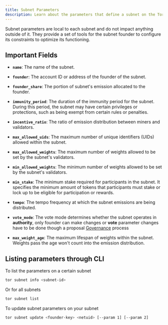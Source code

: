 ```yaml
---
title: Subnet Parameters
description: Learn about the parameters that define a subnet on the Torus Network.
---
```


Subnet parameters are local to each subnet and do not impact anything outside of it. They provide a set of tools for the subnet founder to configure its constraints to optimize its functioning.

## Important Fields

- **`name`**: The name of the subnet.

- **`founder`**: The account ID or address of the founder of the subnet.

- **`founder_share`**: The portion of subnet's emission allocated to the founder.

- **`immunity_period`**: The duration of the immunity period for the subnet. During this period, the subnet may have certain privileges or protections, such as being exempt from certain rules or penalties.

- **`incentive_ratio`**: The ratio of emission distribution between miners and validators.

- **`max_allowed_uids`**: The maximum number of unique identifiers (UIDs) allowed within the subnet.

- **`max_allowed_weights`**: The maximum number of weights allowed to be set by the subnet's validators.

- **`min_allowed_weights`**: The minimum number of weights allowed to be set by the subnet's validators.

- **`min_stake`**: The minimum stake required for participants in the subnet. It specifies the minimum amount of tokens that participants must stake or lock up to be eligible for participation or rewards.

- **`tempo`**: The tempo frequency at which the subnet emissions are being distributed.

- **`vote_mode`**: The vote mode determines whether the subnet operates in **authority**, only founder can make changes or **vote** parameter changes have to be done though a proposal [Governance](/concepts/governance) process

- **`max_weight_age`**: The maximum lifespan of weights within the subnet. Weights pass the age won't count into the emission distribution.

## Listing parameters through CLI

To list the parameters on a certain subnet

```bash
tor subnet info <subnet-id>
```

Or for all subnets

```bash
tor subnet list
```

To update subnet parameters on your subnet

```bash
tor subnet update <founder-key> <netuid> [--param 1] [--param 2]
```
